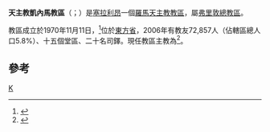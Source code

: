 {{Infobox Roman Catholic diocese
|Roman Catholic Diocese of = 天主教凱內馬教區
|Latin name of diocese = Dioecesis Kenemaënsis
|image =Sierra Leone - Eastern.svg
|caption =教區位置
|location = [[塞拉利昂|塞拉利昂]]
|territory = 東方省
|population =72,857
|rite = 拉丁禮
|patron =
|province =弗里敦
|established = 1970年
|cathedral = [[聖保祿主教座堂_(凱內馬)|聖保祿主教座堂]]
|co-cathedral =
|leadership = 主教
|website =
|pope = {{incumbent pope}}
|ordinary = {{link-it|亨利·阿魯娜|Henry Aruna}}
|coadjutor bishop =
|auxiliary =
|emeritus =
}}

'''天主教凱內馬教區'''（{{lang-la|Dioecesis Kenemaënsis}}；{{lang-en|Diocese of Kenema}}）是[[塞拉利昂|塞拉利昂]]一個[[羅馬天主教|羅馬天主教]][[教區|教區]]，屬[[天主教弗里敦總教區|弗里敦總教區]]。

教區成立於1970年11月11日，<ref>{{cite web |title=LIBERAE URBIS ET BOËNSIS (KENEMAËNSIS)* |url=https://w2.vatican.va/content/paul-vi/la/apost_constitutions/documents/hf_p-vi_apc_19701111_kenemaensis.html |publisher=Libreria Editrice Vaticana |accessdate=2019-07-19 |archiveurl=https://web.archive.org/web/20190719135751/https://w2.vatican.va/content/paul-vi/la/apost_constitutions/documents/hf_p-vi_apc_19701111_kenemaensis.html |archivedate=2019-07-19 |language=la |date=1970-11-11 |dead-url=no }}</ref>位於[[東方省_(塞拉利昂)|東方省]]，2006年有教友72,857人（佔轄區總人口5.8%）、十五個堂區、二十名司鐸。現任教區主教為{{link-it|亨利·阿魯娜|Henry Aruna}}<ref>{{cite press release |title=Resignations and Appointments, 26.01.2019 |url=https://press.vatican.va/content/salastampa/en/bollettino/pubblico/2019/01/26/190126a.html |publisher=Holy See Press Office |accessdate=2019-07-19 |archiveurl=https://web.archive.org/web/20190719134322/https://press.vatican.va/content/salastampa/en/bollettino/pubblico/2019/01/26/190126a.html |archivedate=2019-07-19 |language=en |date=2019-01-26 |dead-url=no }}</ref>。

==參考==
{{reflist}}
{{塞拉利昂天主教教區}}
[[Category:塞拉利昂天主教教區|K]]